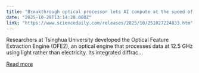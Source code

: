 ```yaml
---
title: "Breakthrough optical processor lets AI compute at the speed of light"
date: "2025-10-28T13:14:28.000Z"
link: "https://www.sciencedaily.com/releases/2025/10/251027224833.htm"
---
```


Researchers at Tsinghua University developed the Optical Feature Extraction Engine (OFE2), an optical engine that processes data at 12.5 GHz using light rather than electricity. Its integrated diffrac...

[Read more](https://www.sciencedaily.com/releases/2025/10/251027224833.htm)
